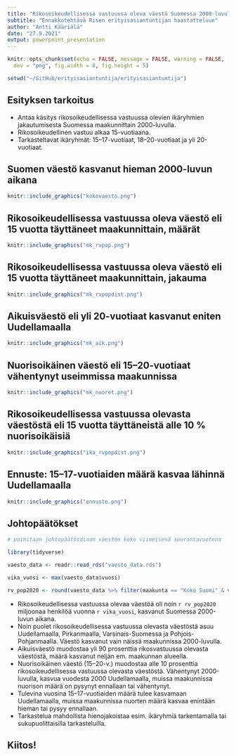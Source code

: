 ```yaml
---
title: "Rikosoikeudellisessa vastuussa oleva väestö Suomessa 2000-luvulla"
subtitle: "Ennakkotehtävä Risen erityisasiantuntijan haastatteluun"
author: "Antti Kääriälä"
date: "27.9.2021"
output: powerpoint_presentation
---
```



```r

knitr::opts_chunk$set(echo = FALSE, message = FALSE, warning = FALSE,
  dev = "png", fig.width = 8, fig.height = 5)

```


```r

setwd("~/GitHub/erityisasiantuntija/erityisasiantuntija")

```



## Esityksen tarkoitus

- Antaa käsitys rikosoikeudellisessa vastuussa olevien ikäryhmien jakautumisesta Suomessa maakunnittain 2000-luvulla.
- Rikosoikeudellinen vastuu alkaa 15-vuotiaana. 
- Tarkasteltavat ikäryhmät: 15--17-vuotiaat, 18--20-vuotiaat ja yli 20-vuotiaat.



## Suomen väestö kasvanut hieman 2000-luvun aikana

```r

knitr::include_graphics("kokovaesto.png")

```



## Rikosoikeudellisessa vastuussa oleva väestö eli 15 vuotta täyttäneet maakunnittain, määrät

```r

knitr::include_graphics("mk_rvpop.png")


```



## Rikosoikeudellisessa vastuussa oleva väestö eli 15 vuotta täyttäneet maakunnittain, jakauma

```r

knitr::include_graphics("mk_rvpopdist.png")


```



## Aikuisväestö eli yli 20-vuotiaat kasvanut eniten Uudellamaalla

```r

knitr::include_graphics("mk_aik.png")

```



## Nuorisoikäinen väestö eli 15--20-vuotiaat vähentynyt useimmissa maakunnissa

```r

knitr::include_graphics("mk_nuoret.png")

```



## Rikosoikeudellisessa vastuussa olevasta väestöstä eli 15 vuotta täyttäneistä alle 10 % nuorisoikäisiä

```r

knitr::include_graphics("ika_rvpopdist.png")

```



## Ennuste: 15--17-vuotiaiden määrä kasvaa lähinnä Uudellamaalla

```r

knitr::include_graphics("ennuste.png")

```



## Johtopäätökset
```r

# poimitaan johtopäätösdiaan väestön koko viimeisenä seurantavuotena

library(tidyverse)

vaesto_data <- readr::read_rds("vaesto_data.rds")

vika_vuosi <- max(vaesto_data$vuosi) 

rv_pop2020 <- round(vaesto_data %>% filter(maakunta == "Koko Suomi" & vuosi == vika_vuosi & ika_lk1 != "0–14 v.") %>% count(vuosi, wt = vaesto) %>% pull(n) / 1000000, 1) %>% as.character() %>% str_replace(., "[.]", ",")

```
- Rikosoikeudellisessa vastuussa olevaa väestöä oli noin `r rv_pop2020` miljoonaa henkilöä vuonna `r vika_vuosi`, kasvanut Suomessa 2000-luvun aikana.
- Noin puolet rikosoikeudellisessa vastuussa olevasta väestöstä asuu Uudellamaalla, Pirkanmaalla, Varsinais-Suomessa ja Pohjois-Pohjanmaalla. Väestö kasvanut vain näissä maakunnissa 2000-luvulla.
- Aikuisväestö muodostaa yli 90 prosenttia rikosvastuussa olevasta väestöstä, määrä kasvanut neljän em. maakunnan alueella.
- Nuorisoikäinen väestö (15–20-v.) muodostaa alle 10 prosenttia rikosoikeudellisessa vastuussa olevasta väestöstä. Vähentynyt 2000-luvulla, kasvua vuodesta 2000 Uudellamaalla, muissa maakunnissa nuorison määrä on pysynyt ennallaan tai vähentynyt.
- Tulevina vuosina 15–17-vuotiaiden määrä tulee kasvamaan Uudellamaalla, muissa maakunnissa nuorten määrä kasvaa enintään hieman tai pysyy ennallaan.
- Tarkastelua mahdollista hienojakoistaa esim. ikäryhmiä tarkentamalla tai sukupuolittaisilla tarkasteluilla.



## Kiitos!


